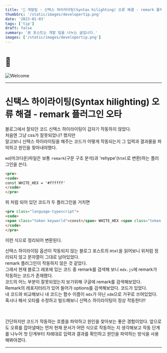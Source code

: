 ```yaml
---
title: '💖 개발팁 - 신택스 하이라이팅(Syntax hilighting) 오류 해결 - remark 플러그인 오타'
thumbSrc: '/static/images/developertip.png'
date: '2023-01-03'
tags: ['tip']
draft: false
summary: '본 포스트는 개발 팁을 나누는 글입니다.'
images: ['/static/images/developertip.png']
---
```


# 📌

![Welcome](/static/images/developertip.png)

---

# 신택스 하이라이팅(Syntax hilighting) 오류 해결 - remark 플러그인 오타

블로그에서 잘되던 코드 신택스 하이라이팅이 갑자기 작동하지 않았다. <br/>
처음엔 그냥 css가 잘못되었나? 했지만 <br/>
알고보니 신택스 하이라이팅을 해주는 코드가 어떻게 작동되는지 그 입력과 결과물을 파악하고 원인을 찾아내야했다.<br/>

`md`(마크다운)파일은 보통 `remark`(구문 구조 분석)과 'rehype'(`html`로 변환)하는 플러그인을 쓴다.<br/>

```html
<pre>
<code>
const WHITE_HEX = '#ffffff'
</code>
</pre>
```

위 처럼 되어 있던 코드가 두 플러그인을 거치면

```html
<pre class="language-typescript">
<code>
<span class="token keyworld">const</span> WHITE_HEX <span class="token operator">=</span> <span class="token string">'#ffffff'</span>
</code>
</pre>
```

이런 식으로 정리되어 변환된다.

신택스 하이라이팅 옵션이 작동되지 않는 블로그 포스트의 `Html`을 읽어보니 위처럼 정리되지 않고 문자열이 그대로 남아있었다.<br/>
remark 플러그인이 작동하지 않은 것 같았다.<br/>
그래서 현재 블로그 레포에 있는 코드 중 remark를 검색해 보니 `mdx.js`에 remark가 작동하는 코드가 존재했다.<br/>
코드의 어느 부분이 잘못되었는지 보기위해 구글에 remark를 검색해보았다.<br/>
Remark의 레포지터리가 있어 들어가 options를 검색해보았다. 코드가 있었다.<br/>
내 코드와 비교해보니 내 코드는 함수 이름이 `mdx`가 아닌 `xdm`으로 거꾸로 쓰여있었다.<br/>
혹시나 해서 오타를 수정하고 빌드해보니 신택스 하이라이팅이 정상 작동한다!!<Br/><Br/><Br/>

간단하지만 코드가 작동하는 흐름을 파악하고 원인을 찾아보는 좋은 경험이었다. 앞으로도 오류를 잡아낼때는 먼저 현재 문서가 어떤 식으로 작동하는 지 생각해보고 작동 단계를 나누어 첫 단계부터 차례대로 입력과 결과를 확인하고 원인을 파악하는 방식을 사용해봐야겠다.

---
